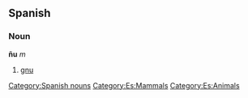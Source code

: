 == Spanish == 
=== Noun === 
'''ñu''' ''m'' 
# [[gnu]] 
[[Category:Spanish nouns]]
[[Category:Es:Mammals]]
[[Category:Es:Animals]]